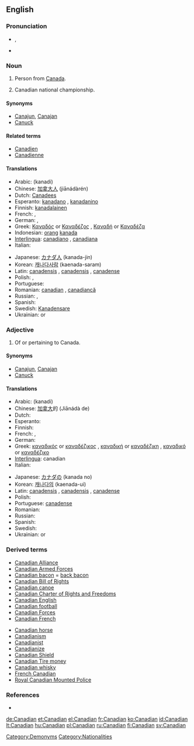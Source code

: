 {{also|canadian}}
==English==

===Pronunciation===
* {{IPA|/kəˈneɪdɪən/}}, {{SAMPA|/k@"neIdI@n/}}
* {{hyphenation|Can|ad|ian}}

===Noun===
{{en-noun}}

# Person from [[Canada]].
# {{sports|informal}} Canadian national championship.

====Synonyms====
* [[Canajun]], [[Canajan]]
* [[Canuck]]

====Related terms====
* [[Canadien]]
* [[Canadienne]]

====Translations====
{{trans-top|person from Canada}}
* Arabic: {{Arab|[[كندي]]}} (kanadi)
* Chinese: [[加拿大人]] (jiānádàrén)
* Dutch: [[Canadees]]
* Esperanto: [[kanadano]] {{m}}, [[kanadanino]] {{f}}
* Finnish: [[Kanada|kanada]][[-lainen|lainen]]
* French: {{t+|fr|Canadien|m}}, {{t+|fr|Canadienne|f}}
* German: {{t+|de|Kanadier|m}}, {{t+|de|Kanadierin|f}}
* Greek: [[Καναδός]] or [[Καναδέζος]] {{m}}, [[Καναδή]] or [[Καναδέζα]] {{f}}
* Indonesian: [[orang]] [[kanada]]
* [[Interlingua]]: [[canadiano]] {{m}}, [[canadiana]] {{f}}
* Italian: {{t-|it|canadese}}
{{trans-mid}}
* Japanese: [[カナダ]][[人]] (kanada-jin)
* Korean: [[캐나다]][[사람]] (kaenada-saram)
* Latin: [[canadensis]] {{m}}, [[canadensis]] {{f}}, [[canadense]] {{n}}
* Polish: {{t+|pl|Kanadyjczyk|m}}, {{t+|pl|Kanadyjka|f}}
* Portuguese: {{t+|pt|canadense|m|f}}
* Romanian: [[canadian]] {{m}}, [[canadiancă]] {{f}}
* Russian: {{t+|ru|канадец|m|tr=kanádets|sc=Cyrl}}, {{t+|ru|канадка|f|tr=kanádka|sc=Cyrl}}
* Spanish: {{t+|es|canadiense|m|f}}
* Swedish: [[Kanadensare]]
* Ukrainian: {{t-|uk|канадець|m|tr=kanádec’|sc=Cyrl|xs=Ukrainian}} or {{t-|uk|канадієць|m|tr=kanadíjec’|sc=Cyrl|xs=Ukrainian}}
{{trans-bottom}}

===Adjective===
{{en-adj}}

# Of or pertaining to Canada.

====Synonyms====
* [[Canajun]], [[Canajan]]
* [[Canuck]]

====Translations====
{{trans-top|of or pertaining to Canada}}
* Arabic: {{Arab|[[كندي]]}} (kanadi)
* Chinese: [[加拿大]]的 (Jiānádà de)
* Dutch: {{t|nl|Canadees}}
* Esperanto: {{t-|eo|kanada|xs=Esperanto}}
* Finnish: {{t+|fi|kanadalainen}}
* French: {{t+|fr|canadien|m}}, {{t+|fr|canadienne|f}}
* German: {{t+|de|kanadisch}}
* Greek: [[καναδικός]] or [[καναδέζικος]] {{m}}, [[καναδική]] or [[καναδέζικη]] {{f}}, [[καναδικό]] or [[καναδέζικο]] {{n}}
* [[Interlingua]]: canadian
* Italian: {{t-|it|canadese}}
{{trans-mid}}
* Japanese: [[カナダ]]の (kanada no)
* Korean: [[캐나다]]의 (kaenada-ui)
* Latin: [[canadensis]] {{m}}, [[canadensis]] {{f}}, [[canadense]] {{n}}
* Polish: {{t+|pl|kanadyjski|m}}
* Portuguese: [[canadense]] {{m|f}}
* Romanian: {{t+|ro|canadian}}
* Russian: {{t+|ru|канадский|tr=kanádskij|sc=Cyrl}}
* Spanish: {{t+|es|canadiense}}
* Swedish: {{t+|sv|kanadensisk}}
* Ukrainian: {{t-|uk|канадський|m|tr=kanáds’kyj|sc=Cyrl|xs=Ukrainian}} or {{t-|uk|канадійський|m|tr=kanadíjs’kyj|sc=Cyrl|xs=Ukrainian}}
{{trans-bottom}}

===Derived terms===
{{rel-top3|Derived terms}}
* [[Canadian Alliance]]
* [[Canadian Armed Forces]]
* [[Canadian bacon]] = [[back bacon]]
* [[Canadian Bill of Rights]]
* [[Canadian canoe]]
* [[Canadian Charter of Rights and Freedoms]]
* [[Canadian English]]
* [[Canadian football]]
* [[Canadian Forces]]
* [[Canadian French]]
{{rel-mid3}}
* [[Canadian horse]]
* [[Canadianism]]
* [[Canadianist]]
* [[Canadianize]]
* [[Canadian Shield]]
* [[Canadian Tire money]]
* [[Canadian whisky]]
* [[French Canadian]]
* [[Royal Canadian Mounted Police]]
{{rel-bottom}}

===References===
* {{R:Canadian Oxford 2004}}

[[Category:Demonyms]]
[[Category:Nationalities]]

[[de:Canadian]]
[[et:Canadian]]
[[el:Canadian]]
[[fr:Canadian]]
[[ko:Canadian]]
[[id:Canadian]]
[[lt:Canadian]]
[[hu:Canadian]]
[[pl:Canadian]]
[[ru:Canadian]]
[[fi:Canadian]]
[[sv:Canadian]]